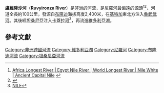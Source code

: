 '''盧維隆沙河'''（'''Ruvyironza River'''）是[[非洲|非洲]]的河流，是[[尼羅河|尼羅河]]最偏遠的源頭<ref>[http://www.egyptattraction.com/nile-river-egypt.html Africa Longest River | Egypt Nile River | World Longest River | Nile White | Ancient Capital Nile<!-- Bot generated title -->] {{webarchive|url=https://web.archive.org/web/20110710173134/http://www.egyptattraction.com/nile-river-egypt.html |date=2011-07-10 }}</ref><ref>{{Cite web |url=http://encarta.msn.com/encyclopedia_761558310/nile.html |title=Encarta online encyclopedia |access-date=2019-12-09 |archive-url=https://web.archive.org/web/20080513133842/http://encarta.msn.com/encyclopedia_761558310/Nile.html |archive-date=2008-05-13 |dead-url=yes }}</ref>，河道全長約100公里，發源自[[布隆迪|布隆迪]]海拔高度2,400米，在[[基特加|基特加]]東北方注入[[魯武武河|魯武武河]]。其後經[[坦桑尼亞|坦桑尼亞]]注入[[卡蓋拉河|卡蓋拉河]]<ref>[https://www.webcitation.org/query?url=http://www.geocities.com/bourbonstreet/5809/discover/nile.html&date=2009-10-25+13:49:18 NILE]</ref>，再流進[[維多利亞湖|維多利亞湖]]。

==參考文獻==
{{Reflist}}

{{Coord|3|55|S|29|51|E|source:dewiki_region:BI_scale:50000_type:mountain|format=dms|display=title}}

{{Rivers of Tanzania}}
{{DEFAULTSORT:Ruvyironza}}
[[Category:非洲跨國河流|Category:非洲跨國河流]]
[[Category:維多利亞湖|Category:維多利亞湖]]
[[Category:尼羅河|Category:尼羅河]]
[[Category:布隆迪河流|Category:布隆迪河流]]
[[Category:坦桑尼亞河流|Category:坦桑尼亞河流]]

{{Burundi-geo-stub}}
{{Tanzania-geo-stub}}